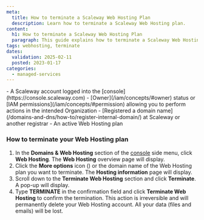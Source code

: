 ```yaml
---
meta:
  title: How to terminate a Scaleway Web Hosting Plan
  description: Learn how to terminate a Scaleway Web Hosting plan.
content:
  h1: How to terminate a Scaleway Web Hosting Plan
  paragraph: This guide explains how to terminate a Scaleway Web Hosting plan.
tags: webhosting, terminate
dates:
  validation: 2025-02-11
  posted: 2023-01-17
categories:
  - managed-services
---
```




<Requirements />
- A Scaleway account logged into the [console](https://console.scaleway.com)
- [Owner](/iam/concepts/#owner) status or [IAM permissions](/iam/concepts/#permission) allowing you to perform actions in the intended Organization
- [Registered a domain name](/domains-and-dns/how-to/register-internal-domain/) at Scaleway or another registrar
- An active Web Hosting plan

### How to terminate your Web Hosting plan

1. In the **Domains & Web Hosting** section of the [console](https://console.scaleway.com/) side menu, click **Web Hosting**. The **Web Hosting** overview page will display.
2. Click the **More options** icon (<Icon name="seeMore" />) or the domain name of the Web Hosting plan you want to terminate. The **Hosting information** page will display.
3. Scroll down to the **Terminate Web Hosting** section and click **Terminate**. A pop-up will display.
    <Lightbox image={image} alt="Scaleway Web Hosting Terminate" />
4. Type **TERMINATE** in the confirmation field and click **Terminate Web Hosting** to confirm the termination.
    <Message type="important">
        This action is irreversible and will permanently delete your Web Hosting account. All your data (files and emails) will be lost.
    </Message>